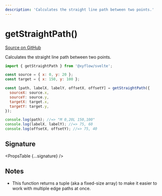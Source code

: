 ```yaml
---
description: 'Calculates the straight line path between two points.'
---
```



# getStraightPath()

[Source on GitHub](https://github.com/xyflow/xyflow/blob/v11/packages/core/src/components/Edges/StraightEdge.tsx/#L14)

Calculates the straight line path between two points.

```js
import { getStraightPath } from '@xyflow/svelte';

const source = { x: 0, y: 20 };
const target = { x: 150, y: 100 };

const [path, labelX, labelY, offsetX, offsetY] = getStraightPath({
  sourceX: source.x,
  sourceY: source.y,
  targetX: target.x,
  targetY: target.y,
});

console.log(path); //=> "M 0,20L 150,100"
console.log(labelX, labelY); //=> 75, 60
console.log(offsetX, offsetY); //=> 75, 40
```

## Signature

<PropsTable {...signature} />

## Notes

- This function returns a tuple (aka a fixed-size array) to make it easier to work with multiple edge paths at once.
